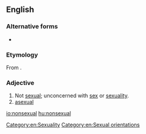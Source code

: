 ==English==

===Alternative forms===
* {{l|en|non-sexual}}

===Etymology===
From {{prefix|en|non|sexual}}.

===Adjective===
{{en-adj|-}}

# Not [[sexual]]; unconcerned with [[sex]] or [[sexuality]].
# [[asexual]]

[[Category:en:Sexuality]]
[[Category:en:Sexual orientations]]

[[io:nonsexual]]
[[hu:nonsexual]]
